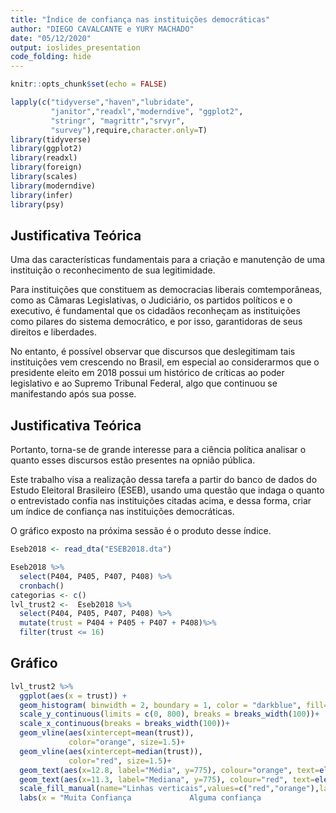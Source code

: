 ---
title: "Índice de confiança nas instituições democráticas"
author: "DIEGO CAVALCANTE e YURY MACHADO"
date: "05/12/2020"
output: ioslides_presentation
code_folding: hide
---

```{r setup, echo=FALSE}
knitr::opts_chunk$set(echo = FALSE)
```

```{r Load, echo=FALSE, message=FALSE, warning=FALSE, paged.print=FALSE}

lapply(c("tidyverse","haven","lubridate",
         "janitor","readxl","moderndive", "ggplot2",
         "stringr", "magrittr","srvyr",
         "survey"),require,character.only=T)
library(tidyverse)
library(ggplot2)
library(readxl)
library(foreign)
library(scales)
library(moderndive)
library(infer)
library(psy)
```
## Justificativa Teórica

Uma das características fundamentais para a criação e manutenção de uma instituição o reconhecimento de sua legitimidade.


Para instituições que constituem as democracias liberais comtemporâneas, como as Câmaras Legislativas, o Judiciário, os partidos políticos e o executivo, é  fundamental que os cidadãos reconheçam as instituições como pilares do sistema democrático, e por isso, garantidoras de seus direitos e liberdades.

No entanto, é possível observar que discursos que deslegitimam tais instituições vem crescendo no Brasil, em especial ao considerarmos que o presidente eleito em 2018 possui um histórico de críticas ao poder legislativo e ao Supremo Tribunal Federal, algo que continuou se manifestando após sua posse.

## Justificativa Teórica

Portanto, torna-se de grande interesse para a ciência política analisar o quanto esses discursos estão presentes na opnião pública.


Este trabalho visa a realização dessa tarefa a partir do banco de dados do Estudo Eleitoral Brasileiro (ESEB), usando uma questão que indaga o quanto o entrevistado confia nas instituições citadas acima, e dessa forma, criar um índice de confiança nas instituições democráticas.

O gráfico exposto na próxima sessão é o produto desse índice.
```{r}
Eseb2018 <- read_dta("ESEB2018.dta")

Eseb2018 %>%       
  select(P404, P405, P407, P408) %>% 
  cronbach()
categorias <- c()
lvl_trust2 <-  Eseb2018 %>%       
  select(P404, P405, P407, P408) %>% 
  mutate(trust = P404 + P405 + P407 + P408)%>%
  filter(trust <= 16)
```
## Gráfico
```{r, echo=FALSE, warning=FALSE}
lvl_trust2 %>% 
  ggplot(aes(x = trust)) +
  geom_histogram( binwidth = 2, boundary = 1, color = "darkblue", fill="lightblue") +
  scale_y_continuous(limits = c(0, 800), breaks = breaks_width(100))+
  scale_x_continuous(breaks = breaks_width(100))+ 
  geom_vline(aes(xintercept=mean(trust)),
             color="orange", size=1.5)+
  geom_vline(aes(xintercept=median(trust)),
             color="red", size=1.5)+
  geom_text(aes(x=12.8, label="Média", y=775), colour="orange", text=element_text(size=11)) +
  geom_text(aes(x=11.3, label="Mediana", y=775), colour="red", text=element_text(size=11))+
  scale_fill_manual(name="Linhas verticais",values=c("red","orange"),labels=c("Mediana","Média"))+
  labs(x = "Muita Confiança             Alguma confiança                  Pouca confiança         Nenhuma confiança", title="Confiança nas instituições democráticas")
```
